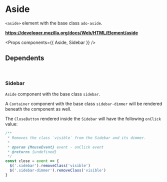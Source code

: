 <!-- Packages -->

<!-- Components -->

<!-- Metadata -->
<Meta title='Organisms/Aside' component={Aside} />  

# Aside

`<aside>` element with the base class `ado-aside`.  

**https://developer.mozilla.org/docs/Web/HTML/Element/aside**

<Props components={{ Aside, Sidebar }} />

## Dependents

<br/>

### Sidebar

`Aside` component with the base class `sidebar`. 

A `Container` component with the base class `sidebar-dimmer` will be rendered beneath the component as well.

The `CloseButton` rendered inside the `Sidebar` will have the following
`onClick` value:

```javascript
/**
 * Removes the class `visible` from the Sidebar and its dimmer.
 * 
 * @param {MouseEvent} event - onClick event
 * @returns {undefined}
 */
const close = event => {
  $('.sidebar').removeClass('visible')
  $('.sidebar-dimmer').removeClass('visible')
}
```

<Preview id='sidebar-preview'>
  <Story name='Sidebar'>
    <Sidebar className='right visible' />
  </Story>
</Preview>
